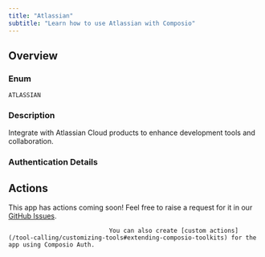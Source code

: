 ```yaml
---
title: "Atlassian"
subtitle: "Learn how to use Atlassian with Composio"
---
```



## Overview

### Enum
`ATLASSIAN`

### Description
Integrate with Atlassian Cloud products to enhance development tools
    and collaboration.

### Authentication Details

<Accordion title="OAUTH2">
<ParamField path="client_id" type="string" required={true}>
</ParamField>

<ParamField path="client_secret" type="string" required={true}>
</ParamField>

<ParamField path="oauth_redirect_uri" type="string" default="https://backend.composio.dev/api/v1/auth-apps/add">
</ParamField>

<ParamField path="scopes" type="string" default="read:account read:me offline_access">
</ParamField>

<ParamField path="base_url" type="string" default="https://api.atlassian.com">
</ParamField>

</Accordion>


## Actions

This app has actions coming soon! Feel free to raise a request for it in our [GitHub Issues](https://github.com/ComposioHQ/composio/issues).
                                
                                You can also create [custom actions](/tool-calling/customizing-tools#extending-composio-toolkits) for the app using Composio Auth.